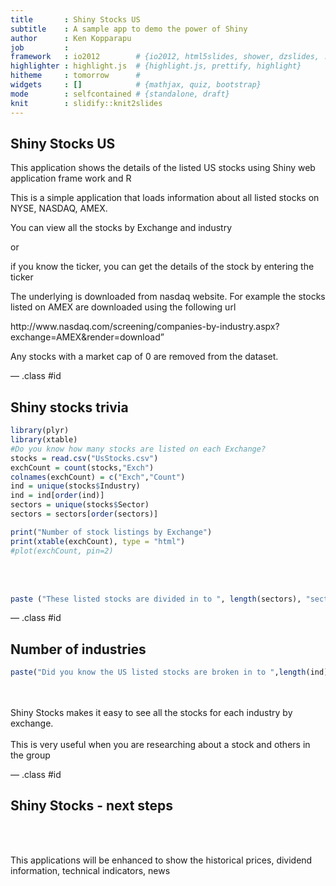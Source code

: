 ```yaml
---
title       : Shiny Stocks US 
subtitle    : A sample app to demo the power of Shiny
author      : Ken Kopparapu
job         : 
framework   : io2012        # {io2012, html5slides, shower, dzslides, ...}
highlighter : highlight.js  # {highlight.js, prettify, highlight}
hitheme     : tomorrow      # 
widgets     : []            # {mathjax, quiz, bootstrap}
mode        : selfcontained # {standalone, draft}
knit        : slidify::knit2slides
---
```


## Shiny Stocks US


This application shows the details of the listed US stocks using Shiny web application frame work and R

This is a simple application that loads information about all listed stocks on NYSE, NASDAQ, AMEX.

You can view all the stocks by Exchange and industry 

or 

if you know the ticker, you can get the details of the stock by entering the ticker

The underlying is downloaded from nasdaq website. For example the stocks listed on AMEX are downloaded using the following url 

http://www.nasdaq.com/screening/companies-by-industry.aspx?exchange=AMEX&render=download"

Any stocks with a market cap of 0 are removed from the dataset.

--- .class #id 

## Shiny stocks trivia

```r
library(plyr)
library(xtable)
#Do you know how many stocks are listed on each Exchange?
stocks = read.csv("UsStocks.csv")
exchCount = count(stocks,"Exch")
colnames(exchCount) = c("Exch","Count")
ind = unique(stocks$Industry)
ind = ind[order(ind)]
sectors = unique(stocks$Sector)
sectors = sectors[order(sectors)]
```

```r
print("Number of stock listings by Exchange")
print(xtable(exchCount), type = "html")
#plot(exchCount, pin=2)
```

<br>
<br>


```r
paste ("These listed stocks are divided in to ", length(sectors), "sectors" )
```


--- .class #id 

## Number of industries 



```r
paste("Did you know the US listed stocks are broken in to ",length(ind),"industries ?")
```
<br>
<br>
Shiny Stocks makes it easy to see all the stocks for each industry by exchange.
<br>
<br>
This is very useful when you are researching about a stock and others in the group


--- .class #id 

## Shiny Stocks - next steps 

<br>
<br>

This applications will be enhanced to show the historical prices, dividend information, technical indicators, news
 

